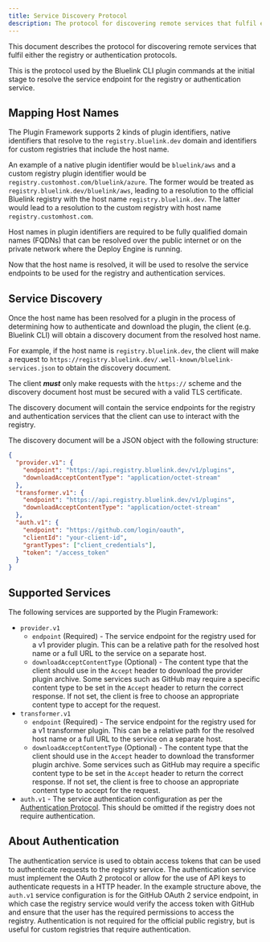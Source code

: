 ```yaml
---
title: Service Discovery Protocol
description: The protocol for discovering remote services that fulfil either the registry or authentication protocols
---
```


This document describes the protocol for discovering remote services that fulfil either the registry or authentication protocols.

This is the protocol used by the Bluelink CLI plugin commands at the initial stage to resolve the service endpoint for the registry or authentication service.

## Mapping Host Names

The Plugin Framework supports 2 kinds of plugin identifiers, native identifiers that resolve to the `registry.bluelink.dev` domain and identifiers for custom registries that include the host name.

An example of a native plugin identifier would be `bluelink/aws` and a custom registry plugin identifier would be `registry.customhost.com/bluelink/azure`.
The former would be treated as `registry.bluelink.dev/bluelink/aws`, leading to a resolution to the official Bluelink registry with the host name `registry.bluelink.dev`.
The latter would lead to a resolution to the custom registry with host name `registry.customhost.com`.

<Callout title="Note" type="info">
Host names in plugin identifiers are required to be fully qualified domain names (FQDNs) that can be resolved over the public internet or on the private network where the Deploy Engine is running.
</Callout>

Now that the host name is resolved, it will be used to resolve the service endpoints to be used for the registry and authentication services.

## Service Discovery

Once the host name has been resolved for a plugin in the process of determining how to authenticate and download the plugin, the client (e.g. Bluelink CLI) will obtain a discovery document from the resolved host name.

For example, if the host name is `registry.bluelink.dev`, the client will make a request to `https://registry.bluelink.dev/.well-known/bluelink-services.json` to obtain the discovery document.

The client **_must_** only make requests with the `https://` scheme and the discovery document host must be secured with a valid TLS certificate.

The discovery document will contain the service endpoints for the registry and authentication services that the client can use to interact with the registry.

The discovery document will be a JSON object with the following structure:

```json
{
  "provider.v1": {
    "endpoint": "https://api.registry.bluelink.dev/v1/plugins",
    "downloadAcceptContentType": "application/octet-stream"
  },
  "transformer.v1": {
    "endpoint": "https://api.registry.bluelink.dev/v1/plugins",
    "downloadAcceptContentType": "application/octet-stream"
  },
  "auth.v1": {
    "endpoint": "https://github.com/login/oauth",
    "clientId": "your-client-id",
    "grantTypes": ["client_credentials"],
    "token": "/access_token"
  }
}
```

## Supported Services

The following services are supported by the Plugin Framework:

- `provider.v1`
  - `endpoint` (Required) - The service endpoint for the registry used for a v1 provider plugin. This can be a relative path for the resolved host name or a full URL to the service on a separate host.
  - `downloadAcceptContentType` (Optional) - The content type that the client should use in the `Accept` header to download the provider plugin archive. Some services such as GitHub may require a specific content type to be set in the `Accept` header to return the correct response. If not set, the client is free to choose an appropriate content type to accept for the request.
- `transformer.v1`
  - `endpoint` (Required) - The service endpoint for the registry used for a v1 transformer plugin. This can be a relative path for the resolved host name or a full URL to the service on a separate host.
  - `downloadAcceptContentType` (Optional) - The content type that the client should use in the `Accept` header to download the transformer plugin archive. Some services such as GitHub may require a specific content type to be set in the `Accept` header to return the correct response. If not set, the client is free to choose an appropriate content type to accept for the request.
- `auth.v1` - The service authentication configuration as per the [Authentication Protocol](/docs/plugin-framework/auth-protocol). This should be omitted if the registry does not require authentication.

## About Authentication

The authentication service is used to obtain access tokens that can be used to authenticate requests to the registry service.
The authentication service must implement the OAuth 2 protocol or allow for the use of API keys to authenticate requests in a HTTP header.
In the example structure above, the `auth.v1` service configuration is for the GitHub OAuth 2 service endpoint, in which case the registry service would verify the access token with GitHub and ensure that the user has the required permissions to access the registry.
Authentication is not required for the official public registry, but is useful for custom registries that require authentication.
